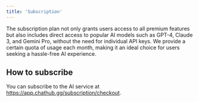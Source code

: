 ```yaml
---
title: 'Subscription'
---
```


The subscription plan not only grants users access to all premium features but also includes direct access to popular AI models such as GPT-4, Claude 3, and Gemini Pro, without the need for individual API keys. We provide a certain quota of usage each month, making it an ideal choice for users seeking a hassle-free AI experience.

## How to subscribe

You can subscribe to the AI service at https://app.chathub.gg/subscription/checkout.